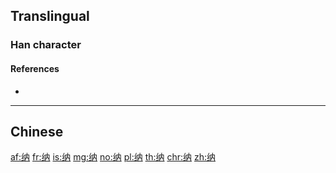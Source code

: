 {{character info/new}}
{{also|納}}
==Translingual==

===Han character===
{{Han char|rn=120|rad=纟|as=04|sn=7|four=|canj=VMOB|ids=⿰纟内}}

====References====
* {{Han ref|kx=0944.251|hdz=53374.010|uh=7EB3}}

----

==Chinese==
{{zh-see|納}}

[[af:纳]]
[[fr:纳]]
[[is:纳]]
[[mg:纳]]
[[no:纳]]
[[pl:纳]]
[[th:纳]]
[[chr:纳]]
[[zh:纳]]